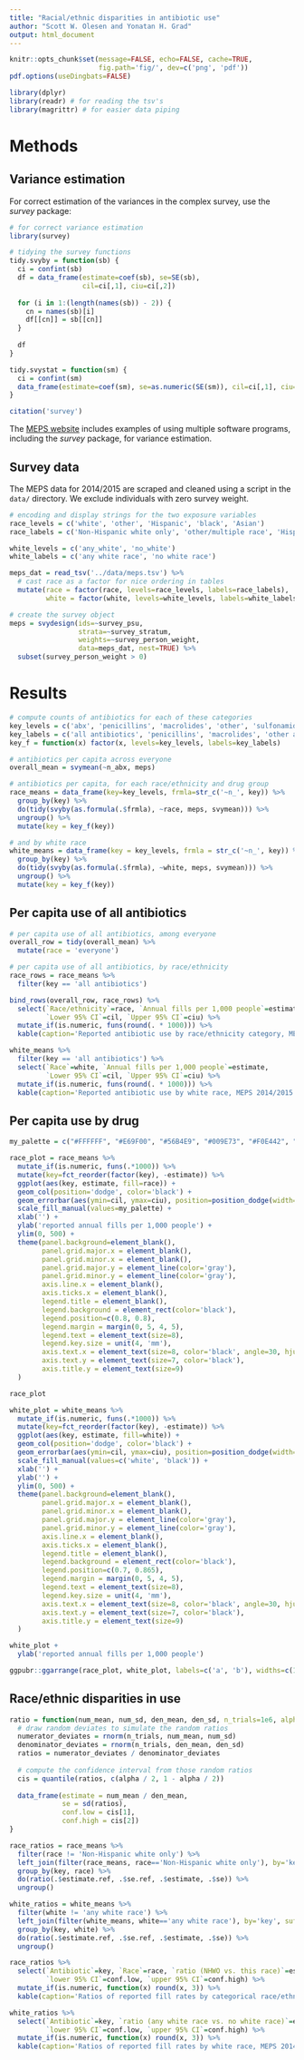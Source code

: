 ```yaml
---
title: "Racial/ethnic disparities in antibiotic use"
author: "Scott W. Olesen and Yonatan H. Grad"
output: html_document
---
```


```r
knitr::opts_chunk$set(message=FALSE, echo=FALSE, cache=TRUE,
                      fig.path='fig/', dev=c('png', 'pdf'))
pdf.options(useDingbats=FALSE)

library(dplyr)
library(readr) # for reading the tsv's
library(magrittr) # for easier data piping
```

# Methods

## Variance estimation

For correct estimation of the variances in the complex survey, use the *survey* package:

```r
# for correct variance estimation
library(survey)

# tidying the survey functions
tidy.svyby = function(sb) {
  ci = confint(sb)
  df = data_frame(estimate=coef(sb), se=SE(sb),
                  cil=ci[,1], ciu=ci[,2])
  
  for (i in 1:(length(names(sb)) - 2)) {
    cn = names(sb)[i]
    df[[cn]] = sb[[cn]]
  }
  
  df
}

tidy.svystat = function(sm) {
  ci = confint(sm)
  data_frame(estimate=coef(sm), se=as.numeric(SE(sm)), cil=ci[,1], ciu=ci[,2])
}

citation('survey')
```

The [MEPS website](https://meps.ahrq.gov/survey_comp/hc_samplecodes_se.shtml) includes examples of using multiple software programs, including the *survey* package, for variance estimation.

## Survey data

The MEPS data for 2014/2015 are scraped and cleaned using a script in the `data/` directory. We exclude individuals with zero survey weight.

```r
# encoding and display strings for the two exposure variables
race_levels = c('white', 'other', 'Hispanic', 'black', 'Asian')
race_labels = c('Non-Hispanic white only', 'other/multiple race', 'Hispanic', 'Non-Hispanic black only', 'Non-Hispanic Asian only')

white_levels = c('any_white', 'no_white')
white_labels = c('any white race', 'no white race')

meps_dat = read_tsv('../data/meps.tsv') %>%
  # cast race as a factor for nice ordering in tables
  mutate(race = factor(race, levels=race_levels, labels=race_labels),
         white = factor(white, levels=white_levels, labels=white_labels))

# create the survey object
meps = svydesign(ids=~survey_psu,
                 strata=~survey_stratum,
                 weights=~survey_person_weight,
                 data=meps_dat, nest=TRUE) %>%
  subset(survey_person_weight > 0)
```

# Results

```r
# compute counts of antibiotics for each of these categories
key_levels = c('abx', 'penicillins', 'macrolides', 'other', 'sulfonamides', 'quinolones')
key_labels = c('all antibiotics', 'penicillins', 'macrolides', 'other antibiotics', 'sulfonamides', 'quinolones')
key_f = function(x) factor(x, levels=key_levels, labels=key_labels)

# antibiotics per capita across everyone
overall_mean = svymean(~n_abx, meps)

# antibiotics per capita, for each race/ethnicity and drug group
race_means = data_frame(key=key_levels, frmla=str_c('~n_', key)) %>%
  group_by(key) %>%
  do(tidy(svyby(as.formula(.$frmla), ~race, meps, svymean))) %>%
  ungroup() %>%
  mutate(key = key_f(key))

# and by white race
white_means = data_frame(key = key_levels, frmla = str_c('~n_', key)) %>%
  group_by(key) %>%
  do(tidy(svyby(as.formula(.$frmla), ~white, meps, svymean))) %>%
  ungroup() %>%
  mutate(key = key_f(key))
```

## Per capita use of all antibiotics

```r
# per capita use of all antibiotics, among everyone
overall_row = tidy(overall_mean) %>%
  mutate(race = 'everyone')

# per capita use of all antibiotics, by race/ethnicity
race_rows = race_means %>%
  filter(key == 'all antibiotics')

bind_rows(overall_row, race_rows) %>%
  select(`Race/ethnicity`=race, `Annual fills per 1,000 people`=estimate,
         `Lower 95% CI`=cil, `Upper 95% CI`=ciu) %>%
  mutate_if(is.numeric, funs(round(. * 1000))) %>%
  kable(caption='Reported antibiotic use by race/ethnicity category, MEPS 2014/2015')
```

```r
white_means %>%
  filter(key == 'all antibiotics') %>%
  select(`Race`=white, `Annual fills per 1,000 people`=estimate,
         `Lower 95% CI`=cil, `Upper 95% CI`=ciu) %>%
  mutate_if(is.numeric, funs(round(. * 1000))) %>%
  kable(caption='Reported antibiotic use by white race, MEPS 2014/2015')
```

## Per capita use by drug

```r
my_palette = c("#FFFFFF", "#E69F00", "#56B4E9", "#009E73", "#F0E442", "#0072B2", "#D55E00", "#CC79A7")

race_plot = race_means %>%
  mutate_if(is.numeric, funs(.*1000)) %>%
  mutate(key=fct_reorder(factor(key), -estimate)) %>%
  ggplot(aes(key, estimate, fill=race)) +
  geom_col(position='dodge', color='black') +
  geom_errorbar(aes(ymin=cil, ymax=ciu), position=position_dodge(width=0.9), width=0.5) +
  scale_fill_manual(values=my_palette) +
  xlab('') +
  ylab('reported annual fills per 1,000 people') +
  ylim(0, 500) +
  theme(panel.background=element_blank(),
        panel.grid.major.x = element_blank(),
        panel.grid.minor.x = element_blank(),
        panel.grid.major.y = element_line(color='gray'),
        panel.grid.minor.y = element_line(color='gray'),
        axis.line.x = element_blank(),
        axis.ticks.x = element_blank(),
        legend.title = element_blank(),
        legend.background = element_rect(color='black'),
        legend.position=c(0.8, 0.8),
        legend.margin = margin(0, 5, 4, 5),
        legend.text = element_text(size=8),
        legend.key.size = unit(4, 'mm'),
        axis.text.x = element_text(size=8, color='black', angle=30, hjust=1.0, vjust=1.25),
        axis.text.y = element_text(size=7, color='black'),
        axis.title.y = element_text(size=9)
  )

race_plot
```

```r
white_plot = white_means %>%
  mutate_if(is.numeric, funs(.*1000)) %>%
  mutate(key=fct_reorder(factor(key), -estimate)) %>%
  ggplot(aes(key, estimate, fill=white)) +
  geom_col(position='dodge', color='black') +
  geom_errorbar(aes(ymin=cil, ymax=ciu), position=position_dodge(width=0.9), width=0.5) +
  scale_fill_manual(values=c('white', 'black')) +
  xlab('') +
  ylab('') +
  ylim(0, 500) +
  theme(panel.background=element_blank(),
        panel.grid.major.x = element_blank(),
        panel.grid.minor.x = element_blank(),
        panel.grid.major.y = element_line(color='gray'),
        panel.grid.minor.y = element_line(color='gray'),
        axis.line.x = element_blank(),
        axis.ticks.x = element_blank(),
        legend.title = element_blank(),
        legend.background = element_rect(color='black'),
        legend.position=c(0.7, 0.865),
        legend.margin = margin(0, 5, 4, 5),
        legend.text = element_text(size=8),
        legend.key.size = unit(4, 'mm'),
        axis.text.x = element_text(size=8, color='black', angle=30, hjust=1.0, vjust=1.25),
        axis.text.y = element_text(size=7, color='black'),
        axis.title.y = element_text(size=9)
  )

white_plot +
  ylab('reported annual fills per 1,000 people')
```

```r
ggpubr::ggarrange(race_plot, white_plot, labels=c('a', 'b'), widths=c(1, 3/5))
```

## Race/ethnic disparities in use

```r
ratio = function(num_mean, num_sd, den_mean, den_sd, n_trials=1e6, alpha=0.05) {
  # draw random deviates to simulate the random ratios
  numerator_deviates = rnorm(n_trials, num_mean, num_sd)
  denominator_deviates = rnorm(n_trials, den_mean, den_sd)
  ratios = numerator_deviates / denominator_deviates
  
  # compute the confidence interval from those random ratios
  cis = quantile(ratios, c(alpha / 2, 1 - alpha / 2))
  
  data_frame(estimate = num_mean / den_mean,
             se = sd(ratios),
             conf.low = cis[1],
             conf.high = cis[2])
}

race_ratios = race_means %>%
  filter(race != 'Non-Hispanic white only') %>%
  left_join(filter(race_means, race=='Non-Hispanic white only'), by='key', suffix=c('', '.ref')) %>%
  group_by(key, race) %>%
  do(ratio(.$estimate.ref, .$se.ref, .$estimate, .$se)) %>%
  ungroup()

white_ratios = white_means %>%
  filter(white != 'any white race') %>%
  left_join(filter(white_means, white=='any white race'), by='key', suffix=c('', '.ref')) %>%
  group_by(key, white) %>%
  do(ratio(.$estimate.ref, .$se.ref, .$estimate, .$se)) %>%
  ungroup()
```

```r
race_ratios %>%
  select(`Antibiotic`=key, `Race`=race, `ratio (NHWO vs. this race)`=estimate,
         `lower 95% CI`=conf.low, `upper 95% CI`=conf.high) %>%
  mutate_if(is.numeric, function(x) round(x, 3)) %>%
  kable(caption='Ratios of reported fill rates by categorical race/ethnicity, MEPS 2014/2015')

white_ratios %>%
  select(`Antibiotic`=key, `ratio (any white race vs. no white race)`=estimate,
         `lower 95% CI`=conf.low, `upper 95% CI`=conf.high) %>%
  mutate_if(is.numeric, function(x) round(x, 3)) %>%
  kable(caption='Ratios of reported fill rates by white race, MEPS 2014/2015')
```
